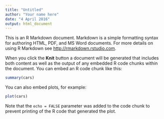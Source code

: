 ```yaml
---
title: "Untitled"
author: "Your name here"
date: "4 April 2016"
output: html_document
---
```


This is an R Markdown document. Markdown is a simple formatting syntax for 
authoring HTML, PDF, and MS Word documents. For more details on using 
R Markdown see <http://rmarkdown.rstudio.com>.

When you click the **Knit** button a document will be generated that includes 
both content as well as the output of any embedded R code chunks within the 
document. You can embed an R code chunk like this:

```r
summary(cars)
```

You can also embed plots, for example:

```r
plot(cars)
```

Note that the `echo = FALSE` parameter was added to the code chunk to prevent 
printing of the R code that generated the plot.
